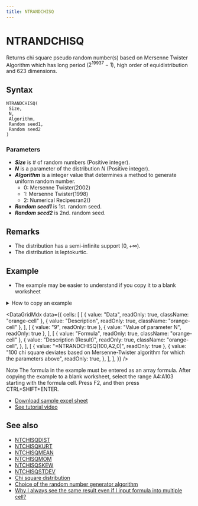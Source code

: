 ```yaml
---
title: NTRANDCHISQ
---
```



# NTRANDCHISQ

Returns chi square pseudo random number(s) based on Mersenne Twister Algorithm which has long period ($2^{19937}-1$), high order of equidistribution and 623 dimensions.

## Syntax

```excel
NTRANDCHISQ(
 Size,
 N,
 Algorithm,
 Random seed1,
 Random seed2
)
```

### Parameters

- **_Size_** is # of random numbers (Positive integer).
- **_N_** is a parameter of the distribution $N$ (Positive integer).
- **_Algorithm_** is a integer value that determines a method to generate uniform random number.
  - 0: Mersenne Twister(2002)
  - 1: Mersenne Twister(1998)
  - 2: Numerical Recipesran2()
- **_Random seed1_** is 1st. random seed.
- **_Random seed2_** is 2nd. random seed.

## Remarks

- The distribution has a semi-infinite support $[0,+\infty)$.
- The distribution is leptokurtic.

## Example

- The example may be easier to understand if you copy it to a blank worksheet

<details>
  <summary>How to copy an example</summary>

1.  Create a blank workbook or worksheet.
2.  Select the example in the Help topic.

    **Note**  Do not select the row or column headers.

    ![Selecting an example from Help](./../../../assets/functions/HowToCopy.png)

    Selecting an example from Help

3.  Press CTRL+C.
4.  In the worksheet, select cell A1, and press CTRL+V.
5.  To switch between viewing the results and viewing the formulas that return the results, press CTRL+` (grave accent), or on the **Tools** menu, point to **Formula Auditing**, and then click **Formula Auditing Mode**.

</details>

<DataGridMdx
  data={{
    cells: [
      [
        { value: "Data", readOnly: true, className: "orange-cell" },
        { value: "Description", readOnly: true, className: "orange-cell" },
      ],
      [
        { value: "9", readOnly: true },
        { value: "Value of parameter N", readOnly: true },
      ],
      [
        { value: "Formula", readOnly: true, className: "orange-cell" },
        {
          value: "Description (Result)",
          readOnly: true,
          className: "orange-cell",
        },
      ],
      [
        { value: "=NTRANDCHISQ(100,A2,0)", readOnly: true },
        {
          value:
            "100 chi square deviates based on Mersenne-Twister algorithm for which the parameters above",
          readOnly: true,
        },
      ],
    ],
  }}
/>

Note The formula in the example must be entered as an array formula. After copying the example to a blank worksheet, select the range A4:A103 starting with the formula cell. Press F2, and then press CTRL+SHIFT+ENTER.

- [Download sample excel sheet](https://www.ntrand.com/files/NtRand1.zip)
- [See tutorial video](https://www.ntrand.com/files/SingleRandom_Demo.swf)

## See also

- [NTCHISQDIST](../../02-distribution-functions/017-ntchisqdist.mdx)
- [NTCHISQKURT](../../02-distribution-functions/019-ntchisqkurt.mdx)
- [NTCHISQMEAN](../../02-distribution-functions/020-ntchisqmean.mdx)
- [NTCHISQMOM](../../02-distribution-functions/021-ntchisqmom.mdx)
- [NTCHISQSKEW](../../02-distribution-functions/022-ntchisqskew.mdx)
- [NTCHISQSTDEV](../../02-distribution-functions/023-ntchisqstdev.mdx)
- [Chi square distribution](../../../05-gallery-of-distributions/chi-square-distribution.mdx)
- [Choice of the random number generator algorithm](/docs/glossary#choice-of-the-random-number-generator-algorithm)
- [Why I always see the same result even if I input formula into multiple cell?](/docs/faq#why-i-always-see-the-same-result-even-if-i-input-formula-into-multiple-cell)
